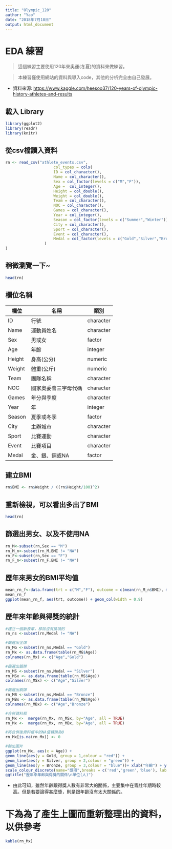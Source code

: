 ```yaml
---
title: "Olympic_120"
author: "Yao"
date: "2018年7月18日"
output: html_document
---
```

# EDA 練習
> 這個練習主要使用120年來奧運(冬夏)的資料來做練習。

> 本練習僅使用網站的資料與導入code，其他的分析完全由自己發展。

* 資料來源: [https://www.kaggle.com/heesoo37/120-years-of-olympic-history-athletes-and-results](https://www.kaggle.com/heesoo37/120-years-of-olympic-history-athletes-and-results)

## 載入 Library

```r
library(ggplot2)
library(readr)
library(knitr)
```

## 從csv檔讀入資料
```r
rn <- read_csv("athlete_events.csv",
                     col_types = cols(
                     ID = col_character(),
                     Name = col_character(),
                     Sex = col_factor(levels = c("M","F")),
                     Age =  col_integer(),
                     Height = col_double(),
                     Weight = col_double(),
                     Team = col_character(),
                     NOC = col_character(),
                     Games = col_character(),
                     Year = col_integer(),
                     Season = col_factor(levels = c("Summer","Winter")),
                     City = col_character(),
                     Sport = col_character(),
                     Event = col_character(),
                     Medal = col_factor(levels = c("Gold","Silver","Bronze"))
                 )
)
```
## 稍微瀏覽一下~

```r
head(rn)
```

## 欄位名稱

欄位 | 名稱 | 類別 |
-----|------|------|
ID | 行號 | character|
Name |運動員姓名 | character|
Sex |男或女 | factor |
Age |年齡 |integer|
Height |身高(公分)| numeric |
Weight |體重(公斤)| numeric |
Team |團隊名稱 | character |
NOC |國家奧委會三字母代碼 | character |
Games |年分與季度 | character |
Year |年| integer |
Season |夏季或冬季 | factor |
City |主辦城市 | character |
Sport |比賽運動 | character |
Event |比賽項目 | character |
Medal |金、銀、銅或NA | factor|

## 建立BMI
```r
rn$BMI <- rn$Weight / ((rn$Height/100)^2)
```

## 重新檢視，可以看出多出了BMI
```r
head(rn)
```
## 篩選出男女、以及不使用NA
```r
rn_M<-subset(rn,Sex == "M")
rn_M_n<-subset(rn_M,BMI != "NA")
rn_F<-subset(rn,Sex == "F")
rn_F_n<-subset(rn_F,BMI != "NA")
```
## 歷年來男女的BMI平均值
```r
mean_rn_f<-data.frame(trt = c("M","F"), outcome = c(mean(rn_M_n$BMI), mean(rn_F_n$BMI)))
mean_rn_f
ggplot(mean_rn_f, aes(trt, outcome)) + geom_col(width = 0.9)

```

## 歷年來年齡與得獎的統計

```r
#建立一個新表單，移除沒有獎項的
rn_ns <-subset(rn,Medal != "NA")

#篩選出金牌
rn_MG <-subset(rn_ns,Medal == "Gold")
rn_Mx <- as.data.frame(table(rn_MG$Age))
colnames(rn_Mx) <- c("Age","Gold")

#篩選出銀牌
rn_MS <-subset(rn_ns,Medal == "Silver")
rn_MSx <- as.data.frame(table(rn_MS$Age))
colnames(rn_MSx) <- c("Age","Silver")

#篩選出銅牌
rn_MB <-subset(rn_ns,Medal == "Bronze")
rn_MBx <- as.data.frame(table(rn_MB$Age))
colnames(rn_MBx) <- c("Age","Bronze")

#合併資料框
rn_Mx <-  merge(rn_Mx, rn_MSx, by="Age", all = TRUE)
rn_Mx <-  merge(rn_Mx, rn_MBx, by="Age", all = TRUE)

#將合併後資料框中的NA值轉換為0
rn_Mx[is.na(rn_Mx)] <- 0

#輸出圖片
ggplot(rn_Mx, aes(x = Age)) +
geom_line(aes(y = Gold, group = 1,colour = "red")) +
geom_line(aes(y = Silver, group = 2,colour = "green")) +
geom_line(aes(y = Bronze, group = 3,colour = "blue"))+ xlab("年齡") + ylab("數量") +
scale_colour_discrete(name="獎項",breaks = c('red','green','blue'), labels = c('金牌','銀牌','銅牌')) +
ggtitle("歷年來年齡與得獎的關係\n單位(人)")

```

* 由此可知，雖然年齡跟得獎人數有非常大的關係，主要集中在青壯年期時較高。但是若要論得甚麼獎，則是跟年齡沒有太大關係的。


# 下為為了產生上圖而重新整理出的資料，以供參考
```r
kable(rn_Mx)
```
 

